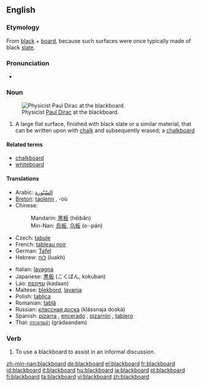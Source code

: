 {{wikipedia}}
==English==

===Etymology===
From [[black]] + [[board]], because such surfaces were once typically made of black [[slate]].

===Pronunciation===
* {{audio|en-us-blackboard.ogg|Audio (US)}}

===Noun===
{{en-noun}}
[[Image:Diracb.jpg|thumb|right|Physicist [[w:Paul Dirac|Paul Dirac]] at the blackboard.]]

# A large flat surface, finished with black slate or a similar material, that can be written upon with [[chalk]] and subsequently erased; a [[chalkboard]]

====Related terms====
* [[chalkboard]]
* [[whiteboard]]

====Translations====
{{trans-top|a surface that can be written upon with chalk}}
* Arabic: [[السّبّورة]]
* [[Breton]]: [[taolenn]] {{f}}, -où {{p}}
* Chinese:
*: Mandarin: [[黑板]] (hēibǎn)
*: Min-Nan: [[烏板]], [[乌板]] (o·-pán)
* Czech: [[tabule]] {{f}}
* French: [[tableau noir]] {{m}}
* German: [[Tafel]] {{f}}
* Hebrew: [[לוח]] (luakh) {{m}}
{{trans-mid}}
* Italian: [[lavagna]] {{f}}
* Japanese: [[黒板]] (こくばん, kokuban)
* Lao: [[ກະດານ]] (kadaan)
* Maltese: [[blekbord]], [[lavanja]]
* Polish: [[tablica]] {{f}}
* Romanian: [[tablă]] {{f}}
* Russian: [[классная доска]] (klássnaja doská) {{f}}
* Spanish: [[pizarra]] {{f}}, [[encerado]] {{m}} {{italbrac|Spain}}, [[pizarrón]] {{m}} {{italbrac|Latin America}}, [[tablero]] {{m}} {{italbrac|Colombia}}
* Thai: [[กระดานดำ]] (gràdaandam)
{{trans-bottom}}

===Verb===
{{en-verb}}

# To use a blackboard to assist in an informal discussion.

[[zh-min-nan:blackboard]]
[[de:blackboard]]
[[el:blackboard]]
[[fr:blackboard]]
[[id:blackboard]]
[[it:blackboard]]
[[hu:blackboard]]
[[ja:blackboard]]
[[pl:blackboard]]
[[fi:blackboard]]
[[ta:blackboard]]
[[vi:blackboard]]
[[zh:blackboard]]